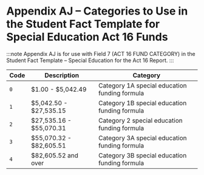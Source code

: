 # Appendix AJ – Categories to Use in the Student Fact Template for Special Education Act 16 Funds

:::note
Appendix AJ is for use with Field 7 (ACT 16 FUND CATEGORY) in the Student Fact Template – Special Education for the Act 16 Report.
:::

| Code | Description               | Category                                      |
|------|---------------------------|-----------------------------------------------|
| `0`    | \$1.00 - \$5,042.49       | Category 1A special education funding formula |
| `1`    | \$5,042.50 - \$27,535.15  | Category 1B special education funding formula |
| `2`    | \$27,535.16 - \$55,070.31 | Category 2 special education funding formula  |
| `3`    | \$55,070.32 - \$82,605.51 | Category 3A special education funding formula |
| `4`    | \$82,605.52 and over      | Category 3B special education funding formula |